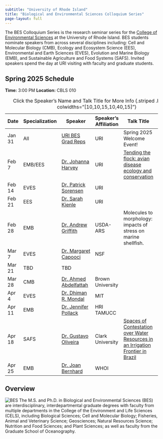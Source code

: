 ```yaml
---
subtitle: "University of Rhode Island"
title: "Biological and Environmental Sciences Colloquium Series"
page-layout: full
---
```


The BES Colloquium Series is the research seminar series for the [College of Environmental Sciences](https://web.uri.edu/cels/) at the University of Rhode Island.  BES students nominate speakers from across several disciplines including: Cell and Molecular Biology (CMB), Ecology and Ecosystem Science (EES), Environmental and Earth Sciences (EVES), Evolution and Marine Biology (EMB), and Sustainable Agriculture and Food Systems (SAFS).  Invited speakers spend the day at URI visiting with faculty and graduate students.

## Spring 2025 Schedule

**Time:** 3:00 PM
**Location:** CBLS 010

| Date  | Specialization | Speaker                  | Speaker's Affiliation                          | Talk Title                   | Host |
|-----|-----|--------------------|----------------------|----------------------------------------------------------------------| ----|
| Jan 31| All            | [URI BES Grad Reps](https://web.uri.edu/cels/academics/bes/) | URI                                           | Spring 2025 Welcome Event!  | N/A
| Feb 7 | EMB/EES            | [Dr. Johanna Harvey](https://jharvey.netlify.app/) | URI                                          | [Tending the flock: avian disease ecology and conservation](/content/IMG/Harvey_Feb7_URIColloquium.pdf)                   | [Dr. Johanna Harvey](mailto:j_harvey@uri.edu)|
| Feb 14 | EVES           | [Dr. Patrick Sorensen](https://www.linkedin.com/in/posorensen/)             | URI        |      | [Dr. Patrick Sorensen](mailto:patrick.sorensen@uri.edu) |
| Feb 21| EES          | [Dr. Sarah Kienle](https://www.sarahskienle.com/) | URI                       |   | [Dr. Sarah Kienle](mailto:sarah.kienle@uri.edu) |
| Feb 28| EMB          | [Dr. Andrew Griffith](https://www.ars.usda.gov/people-locations/person?person-id=60479)             | USDA-ARS                                       | Molecules to morphology: impacts of stress on marine shellfish.                        | [Keegan Hart](mailto:keeganhart@uri.edu)|
| Mar 7 | EVES           | [Dr. Margaret Capooci ](https://www.linkedin.com/in/mcapooci/)          | NSF              |                          | [Michael Norton](mailto:michael.norton@uri.edu)|
| Mar 21 | TBD            | TBD |  |                       ||
| Mar 28|  CMB              |    [Dr. Ahmed Abdelfattah](https://sites.brown.edu/abdelfattah/)                       |         Brown University                                                                  |                           |[Kate Remy](mailto:kate_remy@uri.edu) |
| Apr 4| EVES        | [Dr. Dhiman R. Mondal](https://www.haystack.mit.edu/researcher/dhiman-mondal/)                          |   MIT                           |                  |  [Md Al Amin](mailto:alamin45@uri.edu)|
| Apr 11 | EMB            | [Dr. Jennifer Pollack](https://www.harteresearch.org/research/coastal-conservation-restoration) | HRI TAMUCC         |                            | [Olivia Nieves](mailto:onieves@uri.edu) |
| Apr 18|  SAFS           | [Dr. Gustavo Oliveira](https://www.clarku.edu/faculty/profiles/gustavo-oliveira/)                          |  Clark University                                           |       [Spaces of Contestation over Water Resources in an Irrigation Frontier in Brazil](/content/IMG/Oliveira Flyer.pdf)                                 | [Deniz Camli](mailto:deniz.camlisaunders@uri.edu)  |
| Apr 25|        EMB    |  [Dr. Joan Bernhard](https://www2.whoi.edu/staff/jbernhard/)           |         WHOI                 | |[Madison Geraci](mailto:madison.geraci@uri.edu) |

: Click the Speaker's Name and Talk Title for More Info {.striped .hover tbl-colwidths="[10,10,15,10,40,15]"}


## Overview
![BES](https://raw.githubusercontent.com/MarineEvoEcoLab/BES-Colloquium/main/content/IMG/BES_Logo.png)
The M.S. and Ph.D. in Biological and Environmental Sciences (BES) are interdisciplinary, interdepartmental graduate degrees with faculty from multiple departments in the College of the Environment and Life Sciences (CELS), including Biological Sciences; Cell and Molecular Biology; Fisheries, Animal and Veterinary Science; Geosciences; Natural Resources Science; Nutrition and Food Sciences; and Plant Sciences; as well as faculty from the Graduate School of Oceanography.

